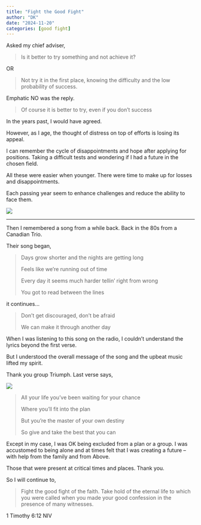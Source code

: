 ```yaml
---
title: "Fight the Good Fight"
author: "DK"
date: "2024-11-20"
categories: [good fight]
---
```


Asked my chief adviser,

> Is it better to try something and not achieve it?

OR

> Not try it in the first place, knowing the difficulty and the low probability of success.

Emphatic NO was the reply.

> Of course it is better to try, even if you don't success

In the years past, I would have agreed.

However, as I age, the thought of distress on top of efforts is losing its appeal.

I can remember the cycle of disappointments and hope after applying for positions. Taking a difficult tests and wondering if I had a future in the chosen field.

All these were easier when younger. There were time to make up for losses and disappointments.

Each passing year seem to enhance challenges and reduce the ability to face them.

![](images/20241120_123032~2.jpg)

------------------------------------------------------------------------

Then I remembered a song from a while back. Back in the 80s from a Canadian Trio.

Their song began,

> Days grow shorter and the nights are getting long
>
> Feels like we're running out of time
>
> Every day it seems much harder tellin' right from wrong
>
> You got to read between the lines

it continues...

> Don't get discouraged, don't be afraid
>
> We can make it through another day

When I was listening to this song on the radio, I couldn't understand the lyrics beyond the first verse.

But I understood the overall message of the song and the upbeat music lifted my spirit.

Thank you group Triumph. Last verse says,

![](images/20241110_085857-EDIT.jpg)

> All your life you've been waiting for your chance
>
> Where you'll fit into the plan
>
> But you're the master of your own destiny
>
> So give and take the best that you can

Except in my case, I was OK being excluded from a plan or a group. I was accustomed to being alone and at times felt that I was creating a future -- with help from the family and from Above.

Those that were present at critical times and places. Thank you.

So I will continue to,

> Fight the good fight of the faith. Take hold of the eternal life to which you were called when you made your good confession in the presence of many witnesses.

1 Timothy 6:12 NIV
